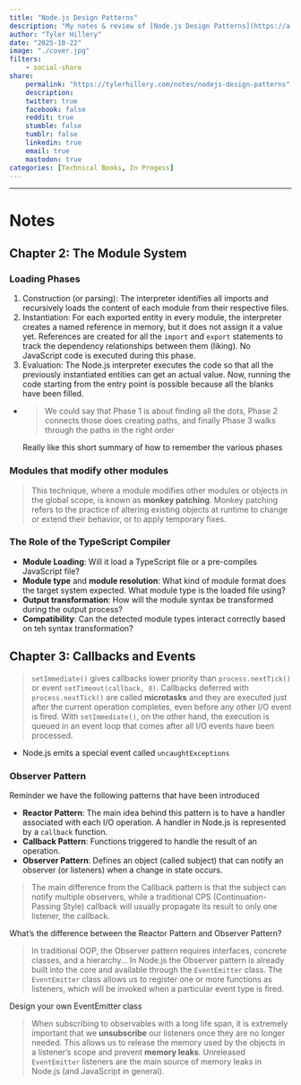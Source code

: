 ```yaml
---
title: "Node.js Design Patterns"
description: "My notes & review of [Node.js Design Patterns](https://a.co/d/hTE7uzB) by Luciano Mammino & Mario Casciaro" 
author: "Tyler Hillery"
date: "2025-10-22"
image: "./cover.jpg"
filters:
    - social-share
share:
    permalink: "https://tylerhillery.com/notes/nodejs-design-patterns"
    description:
    twitter: true
    facebook: false
    reddit: true
    stumble: false
    tumblr: false
    linkedin: true
    email: true
    mastodon: true
categories: [Technical Books, In Progess]
---
```


------------------------------------------------------------------------

# Notes 

## Chapter 2: The Module System

### Loading Phases

1. Construction (or parsing): The interpreter identifies all imports and recursively loads the content of each module from their respective files.
2. Instantiation: For each exported entity in every module, the interpreter creates a named reference in memory, but it does not assign it a value yet. References are created for all the `import` and `export` statements to track the dependency relationships between them (liking). No JavaScript code is executed during this phase.
3. Evaluation: The Node.js interpreter executes the code so that all the previously instantiated entities can get an actual value. Now, running the code starting from the entry point is possible because all the blanks have been filled.

- > We could say that Phase 1 is about finding all the dots, Phase 2 connects those does creating paths, and finally Phase 3 walks through the paths in the right order

    Really like this short summary of how to remember the various phases 

### Modules that modify other modules

> This technique, where a module modifies other modules or objects in the global scope, is known as **monkey patching**. Monkey patching refers to the practice of altering existing objects at runtime to change or extend their behavior, or to apply temporary fixes.

### The Role of the TypeScript Compiler

- **Module Loading**: Will it load a TypeScript file or a pre-compiles JavaScript file?
- **Module type** and **module resolution**: What kind of module format does the target system expected. What module type is the loaded file using? 
- **Output transformation**: How will the module syntax be transformed during the output process?
- **Compatibility**: Can the detected module types interact correctly based on teh syntax transformation?

## Chapter 3: Callbacks and Events

> `setImmediate()` gives callbacks lower priority than `process.nextTick()` or event `setTimeout(callback, 0)`. Callbacks deferred with `process.nextTick()` are called **microtasks** and they are executed just after the current operation completes, even before any other I/O event is fired. With `setImmediate()`, on the other hand, the execution is queued in an event loop that comes after all I/O events have been processed.

- Node.js emits a special event called `uncaughtExceptions`

### Observer Pattern

Reminder we have the following patterns that have been introduced

- **Reactor Pattern**: The main idea behind this pattern is to have a handler associated with each I/O operation. A handler in Node.js is represented by a `callback` function. 
- **Callback Pattern**: Functions triggered to handle the result of an operation.
- **Observer Pattern**: Defines an object (called subject) that can notify an observer (or listeners) when a change in state occurs.

> The main difference from the Callback pattern is that the subject can notify multiple observers, while a traditional CPS (Continuation-Passing Style) callback will usually propagate its result to only one listener, the callback.

::: {.callout-important appearance="default" collapse=false title="❓" icon="false"}
What's the difference between the Reactor Pattern and Observer Pattern?
:::

> In traditional OOP, the Observer pattern requires interfaces, concrete classes, and a hierarchy... In Node.js the Observer pattern is already built into the core and available through the `EventEmitter` class. The `EventEmitter` class allows us to register one or more functions as listeners, which will be invoked when a particular event type is fired. 

::: {.callout-tip appearance="default" collapse=false title="Project Idea"}
Design your own EventEmitter class
:::

> When subscribing to observables with a long life span, it is extremely important that we **unsubscribe** our listeners once they are no longer needed. This allows us to release the memory used by the objects in a listener's scope and prevent **memory leaks**. Unreleased `EventEmitter` listeners are the main source of memory leaks in Node.js (and JavaScript in general).

